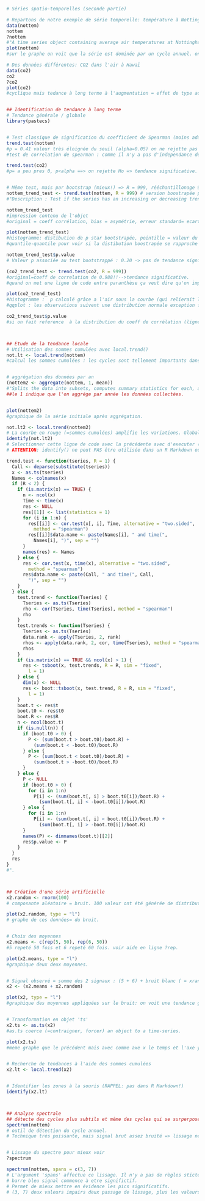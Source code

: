 ```r
# Séries spatio-temporelles (seconde partie)

# Repartons de notre exemple de série temporelle: température à Nottingham (NottinghamTemperature --= nottem)
data(nottem)
nottem
?nottem
#"A time series object containing average air temperatures at Nottingham Castle in degrees Fahrenheit for 20 years".
plot(nottem)
#sur le graphe on voit que la série est dominée par un cycle annuel. on a l impression qu'il y a des variations à l'intérieur du cycle.

# Des données différentes: CO2 dans l'air à Hawaï
data(co2)
co2
?co2
plot(co2)
#cyclique mais tedance à long terme à l'augmentation = effet de type additif.


## Identification de tendance à long terme
# Tendance générale / globale
library(pastecs)


# Test classique de signification du coefficient de Spearman (moins adapté pour les ts!)
trend.test(nottem)
#p = 0.41 valeur très éloignée du seuil (alpha=0.05) on ne rejette pas Ho (covariance vaut 0) alors variation de la variable en y par rapport à celle de la variable en x (le temps) n'est ni directe ni inverse ==> pas de tendance.
#test de correlation de spearman : comme il n'y a pas d'independance des observations la valeur de p est à prendre avec des pincettes. attention aux valeurs identiques : le test ne calcule pas une valeur p excate. Test valable uniquement si pas d'autocarrelation!!! 

trend.test(co2) 
#p= a peu pres 0, p<alpha ==> on rejette Ho => tendance significative.


# Même test, mais par bootstrap (mieux!) => R = 999, rééchantillonage 999x pour un total de 1000 fois car la première est la série initiale
nottem_trend_test <- trend.test(nottem, R = 999) # version boostrapée par ajout de l'argument R.
#"Description : Test if the series has an increasing or decreasing trend, using a non-parametric Spearman test between the observations and time. Usage = trend.test(tseries, R=1). Arguments = tseries	: a univariate or multivariate time series (a 'rts' object in Splus or a 'ts' object in R). R	: The number of time the series is/are resampled for a bootstrap test. If R1 (by default), an usual Spearman test is performed. If R > 1 then a bootstrap test is run".

nottem_trend_test 
#impression contenu de l'objet 
#original = coeff corrélation, bias = asymétrie, erreur standard= ecart-type par rapport à la distribution normale => le plus important c'est le graphique.

plot(nottem_trend_test)
#histogramme: distibution de p star bootstrapée, pointille = valeur du coeff de corrélation observé dans la série non réechantillone. plus le pointillé est extreme à gauche ou à droite dans la série plus on a tendance à penser que Ho est moins plausible=> tendance à rejetter Ho (=pas de tendance globale). p calculé grâce a l'air sous la courbe (qui relierait les sommets de tous les barres verticales de l'histogramme) aux extremités du pointillé.
#quantile-quantile pour voir si la distibution boostrapée se rapproche d'une distribution normal ou pas. Reponse=OUI si les observations (ronds noirs) suivent la droite en pointillé.

nottem_trend_test$p.value 
# Valeur p associée au test bootstrappé : 0.20 -> pas de tendance significative au seuil alpha de 5%.

(co2_trend_test <- trend.test(co2, R = 999))
#original=coeff de correlation de 0.988!!-->tendance significative.
#quand on met une ligne de code entre paranthèse ça veut dire qu'on imprime cette ligne de code; autrement dit, mettre les paranthèses nous évite de devoir reécrire la fonction pour qu'elle soit executée plus bas.

plot(co2_trend_test)
#histogramme :  p calculé grâce a l'air sous la courbe (qui relierait les sommets de tous les barres verticales de l'histogramme) aux extremités du pointillé. aire sous la courbe à l'extremité droite de l'histogramme est trèès faible, p<alpha==>on rejette Ho==> il y a une tendance significative. Ligne verticale pointillée éloingnée des barres verticales de l'histogramme. pointillé = valeur du coeff de corrélation observé dans la série non réechantillone. plus le pointillé est extreme à gauche ou à droite dans la série plus on a tendance à penser que Ho est moins plausible=> tendance à rejetter Ho (==>pas de tendance globale).
#qqplot : les observations suivent une distribution normale exception faite des premières et des dernières.

co2_trend_test$p.value
#si on fait reference  à la distribution du coeff de corrélation (ligne verticale pointillé dans l'histogramme), elle:::: est tres extreme à droite => valeur faible de p => p vaut zero ===> tendance très significative.



## Etude de la tendance locale
# Utilisation des sommes cumulées avec local.trend()
not.lt <- local.trend(nottem) 
#calcul les sommes cumulées : les cycles sont tellement importants dans la série qu'ils masquent des variations à plus long terme. le cycle annuel perturbe l'analyse PLURIannuelle =>on élimine ce signal cyclique en travaillant sur des moyennes annuelles? pour ce faire on aggrége.


# aggrégation des données par an
(nottem2 <- aggregate(nottem, 1, mean))
#"Splits the data into subsets, computes summary statistics for each, and returns the result in a convenient form."
##le 1 indique que l'on aggrége par année les données collectées.


plot(nottem2)
#graphique de la série initiale après aggrégation.

not.lt2 <- local.trend(nottem2)
# La courbe en rouge (=sommes cumulées) amplifie les variations. Globalement on a deux périodes: une avec des températues faibles l'autre avec temperatures fortes. Choisir manuellement les points à identifier. 
identify(not.lt2) 
# Selectionner cette ligne de code avec la précédente avec d'executer (Ctrl+Enter). Cliquer les points voulus (dans ce graphe-ci un point au début, un au milieu qd est T° très basses et un point à la fin), puis indiquer "finish"...
# ATTENTION: identify() ne peut PAS être utilisée dans un R Markdown ou Notebook. Cette fonction doit être utilisée seulement dans le fenêtre CONSOLE de R!!! Sinon voici le SCRIPT À AJOUTER POUR QUE ÇA MARCHE : "Note: trend.test() in pastecs does not work well with current version of R with the SciViews::R extension. This version corrects the problem :

trend.test <- function(tseries, R = 1) {
  Call <- deparse(substitute(tseries))
  x <- as.ts(tseries)
  Names <- colnames(x)
  if (R < 2) {
    if (is.matrix(x) == TRUE) {
      n <- ncol(x)
      Time <- time(x)
      res <- NULL
      res[[1]] <- list(statistics = 1)
      for (i in 1:n) {
        res[[i]] <- cor.test(x[, i], Time, alternative = "two.sided",
          method = "spearman")
        res[[i]]$data.name <- paste(Names[i], " and time(",
          Names[i], ")", sep = "")
      }
      names(res) <- Names
    } else {
      res <- cor.test(x, time(x), alternative = "two.sided",
        method = "spearman")
      res$data.name <- paste(Call, " and time(", Call,
        ")", sep = "")
    }
  } else {
    test.trend <- function(Tseries) {
      Tseries <- as.ts(Tseries)
      rho <- cor(Tseries, time(Tseries), method = "spearman")
      rho
    }
    test.trends <- function(Tseries) {
      Tseries <- as.ts(Tseries)
      data.rank <- apply(Tseries, 2, rank)
      rhos <- apply(data.rank, 2, cor, time(Tseries), method = "spearman")
      rhos
    }
    if (is.matrix(x) == TRUE && ncol(x) > 1) {
      res <- tsboot(x, test.trends, R = R, sim = "fixed",
        l = 1)
    } else {
      dim(x) <- NULL
      res <- boot::tsboot(x, test.trend, R = R, sim = "fixed",
        l = 1)
    }
    boot.t <- res$t
    boot.t0 <- res$t0
    boot.R <- res$R
    n <- ncol(boot.t)
    if (is.null(n)) {
      if (boot.t0 > 0) {
        P <- (sum(boot.t > boot.t0)/boot.R) +
          (sum(boot.t < -boot.t0)/boot.R)
      } else {
        P <- (sum(boot.t < boot.t0)/boot.R) +
          (sum(boot.t > -boot.t0)/boot.R)
      }
    } else {
      P <- NULL
      if (boot.t0 > 0) {
        for (i in 1:n)
          P[i] <- (sum(boot.t[, i] > boot.t0[i])/boot.R) +
            (sum(boot.t[, i] < -boot.t0[i])/boot.R)
      } else {
        for (i in 1:n)
          P[i] <- (sum(boot.t[, i] < boot.t0[i])/boot.R) +
            (sum(boot.t[, i] > -boot.t0[i])/boot.R)
      }
      names(P) <- dimnames(boot.t)[[2]]
      res$p.value <- P
    }
  }
  res
}
#".



## Création d'une série artificielle
x2.random <- rnorm(100) 
# composante aléatoire = bruit. 100 valeur ont été générée de distribution normale avec moyenne nulle et ecart type =1.

plot(x2.random, type = "l") 
# graphe de ces données= du bruit.


# Choix des moyennes
x2.means <- c(rep(5, 50), rep(6, 50))
#5 repeté 50 fois et 6 repeté 60 fois. voir aide en ligne ?rep.

plot(x2.means, type = "l")
#graphique deux deux moyennes.


# Signal observé = somme des 2 signaux : (5 + 6) + bruit blanc ( = xrandom)
x2 <- (x2.means + x2.random)

plot(x2, type = "l")
#graphique des moyennes appliquées sur le bruit: on voit une tendance générale  qui augmente légérement sur l'axe x(de la moyenne 5 à la moyenne 6).


# Transformation en objet 'ts'
x2.ts <- as.ts(x2)
#as.ts coerce (=contraigner, forcer) an object to a time-series.

plot(x2.ts)
#meme graphe que le précédent mais avec comme axe x le temps et l'axe y x2.ts=serie temporelle.


# Recherche de tendances à l'aide des sommes cumulées
x2.lt <- local.trend(x2)


# Identifier les zones à la souris (RAPPEL: pas dans R Markdown!)
identify(x2.lt)



## Analyse spectrale 
## détecte des cycles plus subtils et même des cycles qui se surperposent. qlq soit le signal on peut le représenter par un ensemble de sinus et de cos de periode croissante avec une valeur d'amplitude adéquate à chaque signal. si amplitude des différentes composantes est faible alors signal faible et inversément.
spectrum(nottem) 
# outil de détection du cycle annuel.
# Technique très puissante, mais signal brut assez bruité => lissage nécessaire!


# Lissage du spectre pour mieux voir
?spectrum

spectrum(nottem, spans = c(3, 7))
# L'argument 'spans' affectue ce lissage. Il n'y a pas de règles stictes, il faut juste deux nombres impairs.
# barre bleu signal commence à etre significtif.
# Permet de mieux mettre en évidence les pics significatifs.
# (3, 7) deux valeurs impairs deux passage de lissage, plus les valeurs sont eleves plus le signal est lissé.
```

